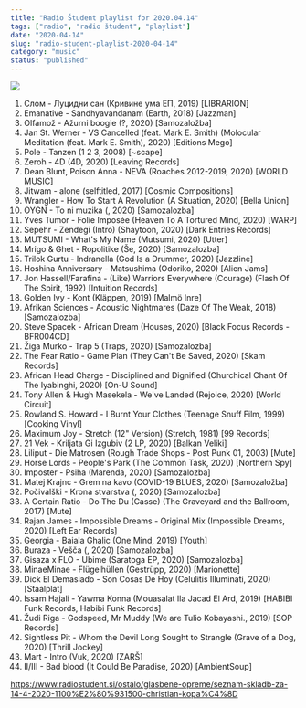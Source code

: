 ```yaml
---
title: "Radio Študent playlist for 2020.04.14"
tags: ["radio", "radio študent", "playlist"]
date: "2020-04-14"
slug: "radio-student-playlist-2020-04-14"
category: "music"
status: "published"
---
```


![](https://radiostudent.si/sites/default/files/styles/thumbnail_w530/public/slike/2020-04-14-seznam-skladb-za-14-4-2020-1100%E2%80%931500-christian-kopa%C4%8D-112226.jpg?itok=hPro0YH5)

1. Слом - Луцидни сан (Кривине ума ЕП, 2019) [LIBRARION]
2. Emanative - Sandhyavandanam (Earth, 2018) [Jazzman]
3. Olfamož - Ažurni boogie (?, 2020) [Samozaložba]
4. Jan St. Werner - VS Cancelled (feat. Mark E. Smith) (Molocular Meditation (feat. Mark E. Smith), 2020) [Editions Mego]
5. Pole - Tanzen (1 2 3, 2008) [~scape]
6. Zeroh - 4D (4D, 2020) [Leaving Records]
7. Dean Blunt, Poison Anna - NEVA (Roaches 2012-2019, 2020) [WORLD MUSIC]
8. Jitwam - alone (selftitled, 2017) [Cosmic Compositions]
9. Wrangler - How To Start A Revolution (A Situation, 2020) [Bella Union]
10. OYGN - To ni muzika (, 2020) [Samozalozba]
11. Yves Tumor - Folie Imposée (Heaven To A Tortured Mind, 2020) [WARP]
12. Sepehr - Zendegi (Intro) (Shaytoon, 2020) [Dark Entries Records]
13. MUTSUMI - What's My Name (Mutsumi, 2020) [Utter]
14. Mrigo & Ghet - Ropolitike (Še, 2020) [Samozalozba]
15. Trilok Gurtu - Indranella (God Is a Drummer, 2020) [Jazzline]
16. Hoshina Anniversary - Matsushima (Odoriko, 2020) [Alien Jams]
17. Jon Hassell/Farafina - (Like) Warriors Everywhere (Courage) (Flash Of The Spirit, 1992) [Intuition Records]
18. Golden Ivy - Kont (Kläppen, 2019) [Malmö Inre]
19. Afrikan Sciences - Acoustic Nightmares (Daze Of The Weak, 2018) [Samozalozba]
20. Steve Spacek - African Dream (Houses, 2020) [Black Focus Records - BFR004CD]
21. Žiga Murko - Trap 5 (Traps, 2020) [Samozalozba]
22. The Fear Ratio - Game Plan (They Can't Be Saved, 2020) [Skam Records]
23. African Head Charge - Disciplined and Dignified (Churchical Chant Of The Iyabinghi, 2020) [On-U Sound]
24. Tony Allen & Hugh Masekela - We've Landed (Rejoice, 2020) [World Circuit]
25. Rowland S. Howard - I Burnt Your Clothes (Teenage Snuff Film, 1999) [Cooking Vinyl]
26. Maximum Joy - Stretch (12" Version) (Stretch, 1981) [99 Records]
27. 21 Vek - Kriljata Gi Izgubiv (2 LP, 2020) [Balkan Veliki]
28. Liliput - Die Matrosen (Rough Trade Shops - Post Punk 01, 2003) [Mute]
29. Horse Lords - People's Park (The Common Task, 2020) [Northern Spy]
30. Imposter - Psiha (Marenda, 2020) [Samozalozba]
31. Matej Krajnc - Grem na kavo (COVID-19 BLUES, 2020) [Samozaložba]
32. Počivalški - Krona stvarstva (, 2020) [Samozalozba]
33. A Certain Ratio - Do The Du (Casse) (The Graveyard and the Ballroom, 2017) [Mute]
34. Rajan James - Impossible Dreams - Original Mix (Impossible Dreams, 2020) [Left Ear Records]
35. Georgia - Baiala Ghalic (One Mind, 2019) [Youth]
36. Buraza - Vešča (, 2020) [Samozalozba]
37. Gisaza x FLO - Ubime (Saratoga EP, 2020) [Samozalozba]
38. MinaeMinae - Flügelhüllen (Gestrüpp, 2020) [Marionette]
39. Dick El Demasiado - Son Cosas De Hoy (Celulitis Illuminati, 2020) [Staalplat]
40. Issam Hajali - Yawma Konna (Mouasalat Ila Jacad El Ard, 2019) [HABIBI Funk Records, Habibi Funk Records]
41. Žudi Riga - Godspeed, Mr Muddy (We are Tulio Kobayashi., 2019) [SOP Records]
42. Sightless Pit - Whom the Devil Long Sought to Strangle (Grave of a Dog, 2020) [Thrill Jockey]
43. Mart - Intro (Vuk, 2020) [ZARŠ]
44. II/III - Bad blood (It Could Be Paradise, 2020) [AmbientSoup]

https://www.radiostudent.si/ostalo/glasbene-opreme/seznam-skladb-za-14-4-2020-1100%E2%80%931500-christian-kopa%C4%8D
